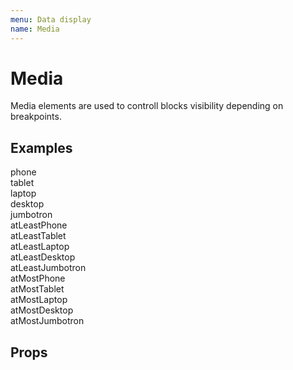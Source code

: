 ```yaml
---
menu: Data display
name: Media
---
```



# Media

Media elements are used to controll blocks visibility depending on breakpoints.

## Examples

<Playground>
  <Media phone>
    <div>phone</div>
  </Media>
  <Media tablet>
    <div>tablet</div>
  </Media>
  <Media laptop>
    <div>laptop</div>
  </Media>
  <Media desktop>
    <div>desktop</div>
  </Media>
  <Media jumbotron>
    <div>jumbotron</div>
  </Media>

  <Media atLeastPhone>
    <div>atLeastPhone</div>
  </Media>
  <Media atLeastTablet>
    <div>atLeastTablet</div>
  </Media>
  <Media atLeastLaptop>
    <div>atLeastLaptop</div>
  </Media>
  <Media atLeastDesktop>
    <div>atLeastDesktop</div>
  </Media>
  <Media atLeastJumbotron>
    <div>atLeastJumbotron</div>
  </Media>

  <Media atMostPhone>
    <div>atMostPhone</div>
  </Media>
  <Media atMostTablet>
    <div>atMostTablet</div>
  </Media>
  <Media atMostLaptop>
    <div>atMostLaptop</div>
  </Media>
  <Media atMostDesktop>
    <div>atMostDesktop</div>
  </Media>
  <Media atMostJumbotron>
    <div>atMostJumbotron</div>
  </Media>
</Playground>

## Props

<Props of={Media} />
